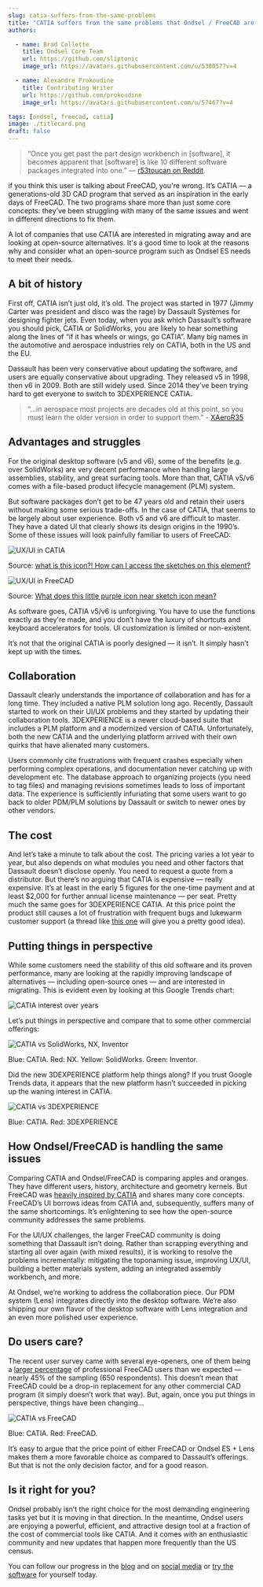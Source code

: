 ```yaml
---
slug: catia-suffers-from-the-same-problems
title: "CATIA suffers from the same problems that Ondsel / FreeCAD are solving. And it's expensive"
authors:

  - name: Brad Collette
    title: Ondsel Core Team
    url: https://github.com/sliptonic
    image_url: https://avatars.githubusercontent.com/u/538057?v=4

  - name: Alexandre Prokoudine
    title: Contributing Writer
    url: https://github.com/prokoudine
    image_url: https://avatars.githubusercontent.com/u/57467?v=4

tags: [ondsel, freecad, catia]
image: ./titlecard.png
draft: false
---
```


> “Once you get past the part design workbench in [software], it becomes apparent that [software] is like 10 different software packages integrated into one.” — [r53toucan on Reddit](https://www.reddit.com/r/engineering/comments/djj2q9/comment/f45ikk9/).

if you think this user is talking about FreeCAD, you're wrong. It’s CATIA — a generations-old 3D CAD program that served as an inspiration in the early days of FreeCAD. The two programs share more than just some core concepts: they’ve been struggling with many of the same issues and went in different directions to fix them.

A lot of companies that use CATIA are interested in migrating away and are looking at open-source alternatives. It's a good time to look at the reasons why and consider what an open-source program such as Ondsel ES needs to meet their needs.

<!-- truncate -->

## A bit of history

First off, CATIA isn’t just old, it’s old. The project was started in 1977 (Jimmy Carter was president and disco was the rage) by Dassault Systèmes for designing fighter jets. Even today, when you ask which Dassault’s software you should pick, CATIA or SolidWorks, you are likely to hear something along the lines of “if it has wheels or wings, go CATIA”. Many big names in the automotive and aerospace industries rely on CATIA, both in the US and the EU.

Dassault has been very conservative about updating the software, and users are equally conservative about upgrading. They released v5 in 1998, then v6 in 2009. Both are still widely used.  Since 2014 they’ve been trying hard to get everyone to switch to 3DEXPERIENCE CATIA.

> “...in aerospace most projects are decades old at this point, so you must learn the older version in order to support them.” - [XAeroR35](https://www.reddit.com/r/engineering/comments/51rnly/comment/d7ebs0k/)

## Advantages and struggles

For the original desktop software (v5 and v6), some of the benefits (e.g. over SolidWorks) are very decent performance when handling large assemblies, stability, and great surfacing tools. More than that, CATIA v5/v6 comes with a file-based product lifecycle management (PLM) system.

But software packages don’t get to be 47 years old and retain their users without making some serious trade-offs. In the case of CATIA, that seems to be largely about user experience. Both v5 and v6 are difficult to master. They have a dated UI that clearly shows its design origins in the 1990’s. Some of these issues will look painfully familiar to users of FreeCAD:

![UX/UI in CATIA](ux-ui-catia.webp)

Source: [what is this icon?! How can I access the sketches on this element?](https://www.reddit.com/r/CATIA/comments/1bd27vs/what_is_this_icon_how_can_i_access_the_sketches/)

![UX/UI in FreeCAD](ux-ui-freecad.webp)

Source: [What does this little purple icon near sketch icon mean?](https://forum.freecad.org/viewtopic.php?t=77373)

As software goes, CATIA v5/v6 is unforgiving. You have to use the functions exactly as they're made, and you don’t have the luxury of shortcuts and keyboard accelerators for tools. UI customization is limited or non-existent.

It’s not that the original CATIA is poorly designed — it isn’t. It simply hasn’t kept up with the times.

## Collaboration

Dassault clearly understands the importance of collaboration and has for a long time.  They included a native PLM solution long ago. Recently, Dassault started to work on their UI/UX problems and they started by updating their collaboration tools. 3DEXPERIENCE is a newer cloud-based suite that includes a PLM platform and a modernized version of CATIA.  Unfortunately, both the new CATIA and the underlying platform arrived with their own quirks that have alienated many customers.

Users commonly cite frustrations with frequent crashes especially when performing complex operations, and documentation never catching up with development etc. The database approach to organizing projects (you need to tag files) and managing revisions sometimes leads to loss of important data. The experience is sufficiently infuriating that some users want to go back to older PDM/PLM solutions by Dassault or switch to newer ones by other vendors.

## The cost

And let’s take a minute to talk about the cost. The pricing varies a lot year to year, but also depends on what modules you need and other factors that Dassault doesn’t disclose openly. You need to request a quote from a distributor. But there’s no arguing that CATIA is expensive — really expensive. It’s at least in the early 5 figures for the one-time payment and at least $2,000 for further annual license maintenance — per seat. Pretty much the same goes for 3DEXPERIENCE CATIA. At this price point the product still causes a lot of frustration with frequent bugs and lukewarm customer support (a thread like [this one](https://www.reddit.com/r/SolidWorks/comments/1al1jtr/3dexperience_really_that_bad/) will give you a pretty good idea).

## Putting things in perspective

While some customers need the stability of this old software and its proven performance, many are looking at the rapidly improving landscape of alternatives — including open-source ones — and are interested in migrating. This is evident even by looking at this Google Trends chart:

![CATIA interest over years](catia-through-the-years.webp)

Let’s put things in perspective and compare that to some other commercial offerings:

![CATIA vs SolidWorks, NX, Inventor](catia-vs-nx-sw-inv.webp)

Blue: CATIA. Red: NX. Yellow: SolidWorks. Green: Inventor. 

Did the new 3DEXPERIENCE platform help things along? If you trust Google Trends data, it appears that the new platform hasn’t succeeded in picking up the waning interest in CATIA.

![CATIA vs 3DEXPERIENCE](catia-vs-3dx.webp)

Blue: CATIA. Red: 3DEXPERIENCE

## How Ondsel/FreeCAD is handling the same issues

Comparing CATIA and Ondsel/FreeCAD is comparing apples and oranges. They have different users, history, architecture and geometry kernels. But FreeCAD was [heavily inspired by CATIA](https://wiki.freecad.org/History) and shares many core concepts. FreeCAD’s UI borrows ideas from CATIA and, subsequently, suffers many of the same shortcomings. It’s enlightening to see how the open-source community addresses the same problems.


For the UI/UX challenges, the larger FreeCAD community is doing something that Dassault isn’t doing. Rather than scrapping everything and starting all over again (with mixed results), it is working to resolve the problems incrementally: mitigating the toponaming issue, improving UX/UI, building a better materials system, adding an integrated assembly workbench, and more. 

At Ondsel, we’re working to address the collaboration piece. Our PDM system (Lens) integrates directly into the desktop software. We’re also shipping our own flavor of the desktop software with Lens integration and an even more polished user experience.

## Do users care?

The recent user survey came with several eye-openers, one of them being a [larger percentage](https://ondsel.com/blog/freecad-user-survey-results-part-1/) of professional FreeCAD users than we expected — nearly 45% of the sampling (650 respondents). This doesn’t mean that FreeCAD could be a drop-in replacement for any other commercial CAD program (it simply doesn’t work that way). But, again, once you put things in perspective, things have been changing…

![CATIA vs FreeCAD](catia-vs-freecad.webp)

Blue: CATIA. Red: FreeCAD.

It’s easy to argue that the price point of either FreeCAD or Ondsel ES + Lens makes them a more favorable choice as compared to Dassault’s offerings. But that is not the only decision factor, and for a good reason.

## Is it right for you?

Ondsel probably isn’t the right choice for the most demanding engineering tasks yet but it is moving in that direction.  In the meantime, Ondsel users are enjoying a powerful, efficient, and attractive design tool at a fraction of the cost of commercial tools like CATIA.  And it comes with an enthusiastic community and new updates that happen more frequently than the US census.

You can follow our progress in the [blog](https://ondsel.com/blog) and on [social media](https://ondsel.com/contact/) or [try the software](https://lens.ondsel.com/download-and-explore) for yourself today.
